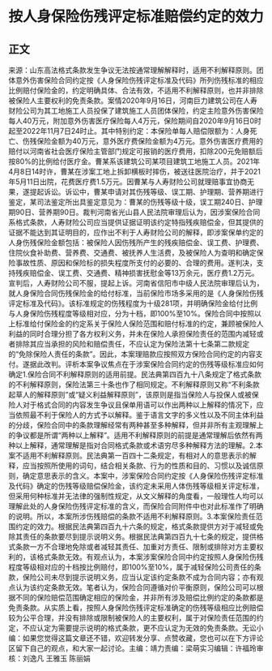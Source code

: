 # 按人身保险伤残评定标准赔偿约定的效力
## 正文
来源：山东高法格式条款发生争议无法按通常理解解释时，适用不利解释原则。团体意外伤害保险合同约定按《人身保险伤残评定标准及代码》所列伤残标准的相应比例赔付保险金的，约定明确具体、合法有效，不适用不利解释原则，也并非排除被保险人主要权利的免责条款。案情2020年9月16日，河南巨力建筑公司在人寿财险公司为其工地施工人员投保了建筑施工人员团体保险，约定主险意外伤害保险每人40万元，附加意外伤害医疗保险每人4万元，保险期间自2020年9月16日0时起至2022年11月7日24时止。其中特别约定：本保险单每人赔偿限额为：人身死亡、伤残保险金额为40万元，意外医疗费保险金额为4万元。意外伤害医疗费用的赔付以河南省社会医疗保险主管部门规定可报销的医疗费用，扣除200元免赔额后按80%的比例给付医疗金。曹某系该建筑公司某项目建筑工地施工人员。2021年4月8日14时许，曹某在涉案工地上拆卸横板时摔伤，被送往医院治疗，并于2021年5月11日出院，花费医疗费1.5万元。因曹某与人寿财险公司就理赔事宜协商无果，遂提起诉讼。诉讼中，曹某申请对其伤残等级、误工期、护理期、营养期进行鉴定，某司法鉴定所出具鉴定意见为：曹某的伤残等级十级，误工期240日、护理期90日、营养期90日。裁判河南省光山县人民法院审理后认为，因涉案保险合同系格式条款，人寿财险公司应当提供证据证明该约定特指残疾赔偿金，但其提供的证据不能达到其证明目的，应作出不利于人寿财险公司的解释，即涉案保单约定的人身伤残保险金额包括：被保险人因伤残所产生的残疾赔偿金、误工费、护理费、住院伙食补助费、营养费、交通费、被抚养人生活费，及被保险人为查明和确定保险事故性质、原因和保险标的损失程度所支付的必要的、合理的费用。遂判决，支持残疾赔偿金、误工费、交通费、精神损害抚慰金等13万余元，医疗费1.2万元。宣判后，人寿财险公司不服，提起上诉。河南省信阳市中级人民法院审理后认为，就人身保险合同伤残保险金的给付标准，当前保险市场多采用的是《人身保险伤残评定标准及代码》。该标准规定的伤残程度为十级281项，并明确保险金给付比例与人身保险伤残程度等级相对应，分为十档，即100%至10%。保险合同中按照以上标准给付保险金的约定系关于保险人保险范围和赔付标准的约定，兼顾被保险人利益的同时合理分担了各方权利义务，并未在保险人承担保险责任的范围内减轻或者排除其应当承担的风险和赔偿责任，不应认定为保险法第十七条第二款规定的“免除保险人责任的条款”。因此，本案理赔款应按照双方保险合同约定的内容支付。遂据此改判。评析本案争议焦点在于涉案保险合同约定的伤残等级标准应如何确定1.保险合同不利解释原则的适用前提。民法典第四百九十八条规定了格式条款的不利解释原则，保险法第三十条也作了相同规定。不利解释原则又称“不利条款起草人的解释原则”或“疑义利益解释原则”，该原则是指当保险人与投保人或被保险人对于格式合同的内容发生争议且保单用语可以作出两种以上解释的情况下，应当依照最不利于保险人的方式予以解释。鉴于语言文字的多义性以及不同主体利益的分歧，保险合同中的条款理解经常有两种甚至多种解释，但并非所有主观理解上的争议都是所谓“两种以上解释”。适用不利解释原则的前提是通常理解后依然有两种以上解释，通常理解是指对合同格式条款或术语穷尽多种解释方法的理解。2.本案不适用不利解释原则。民法典第一百四十二条规定，有相对人的意思表示的解释，应当按照所使用的词句，结合相关条款、行为的性质和目的、习惯以及诚信原则，确定意思表示的含义。本案中，涉案保险合同约定按《人身保险伤残评定标准及代码》确定的伤残等级赔偿保险金，该约定未采用人体伤残等级相关评定标准，但采用何种标准并无法律的强制性规定，从文义解释的角度看，一般理性人均可以理解此处的人身保险伤残评定标准的含义，而保险合同附件中也对此标准作了明确的说明。所以，本案所涉伤残赔偿的条款不适用不利解释原则。3.本案保险责任范围约定的效力。根据民法典第四百九十六条的规定，格式条款提供方对于减轻或免除其责任的条款要尽到提示说明义务。根据民法典第四百九十七条的规定，提供格式条款一方不合理地免除或者减轻其责任、加重对方责任、限制或排除对方主要权利的，该格式条款无效。有观点认为，本案涉案保险合同中约定按照人身保险伤残程度等级相对应的十档按比例赔付，即100%至10%，属于减轻保险公司责任的条款，保险公司未尽到提示说明义务，应当认定该约定条款不成为合同内容；亦有观点认为该约定条款无效。笔者认为，保险合同遵循对价平衡原则，保险公司可以根据不同的保险赔偿范围确定相应的保险金，并非所有涉及赔偿比例约定的条款都是免责条款。从实质上看，按照人身保险伤残评定标准确定的伤残等级相应比例赔偿较为公平合理，并没有排除或限制被保险人的主要权利，属于对保险责任范围的约定，不应认定为需要提示说明的格式条款，更不应认定为无效的免责条款。无讼小编：如果您觉得这篇文章还不错，欢迎转发分享、点赞收藏，您也可以在下方评论区留下自己的观点，和大家一起讨论。主编：靖力责编：梁萌实习编辑：许福玲审核：刘逸凡 王雅玉 陈丽娟